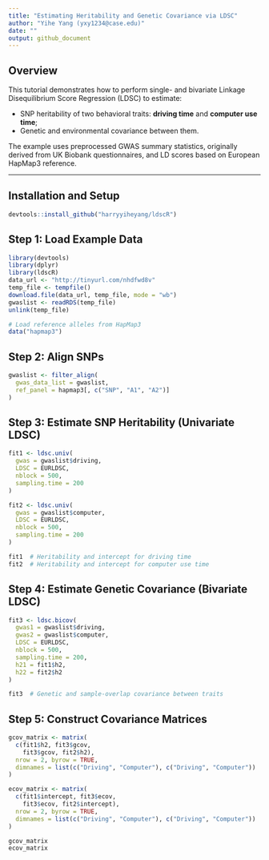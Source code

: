 ```yaml
---
title: "Estimating Heritability and Genetic Covariance via LDSC"
author: "Yihe Yang (yxy1234@case.edu)"
date: ""
output: github_document
---
```


## Overview

This tutorial demonstrates how to perform single- and bivariate Linkage Disequilibrium Score Regression (LDSC) to estimate:

- SNP heritability of two behavioral traits: **driving time** and **computer use time**;
- Genetic and environmental covariance between them.

The example uses preprocessed GWAS summary statistics, originally derived from UK Biobank questionnaires, and LD scores based on European HapMap3 reference.

---

## Installation and Setup

```r
devtools::install_github("harryyiheyang/ldscR")
```

## Step 1: Load Example Data

```r
library(devtools)
library(dplyr)
library(ldscR)
data_url <- "http://tinyurl.com/nhdfwd8v"
temp_file <- tempfile()
download.file(data_url, temp_file, mode = "wb")
gwaslist <- readRDS(temp_file)
unlink(temp_file)

# Load reference alleles from HapMap3
data("hapmap3")
```

## Step 2: Align SNPs

```r
gwaslist <- filter_align(
  gwas_data_list = gwaslist,
  ref_panel = hapmap3[, c("SNP", "A1", "A2")]
)
```

## Step 3: Estimate SNP Heritability (Univariate LDSC)
```r
fit1 <- ldsc.univ(
  gwas = gwaslist$driving,
  LDSC = EURLDSC,
  nblock = 500,
  sampling.time = 200
)

fit2 <- ldsc.univ(
  gwas = gwaslist$computer,
  LDSC = EURLDSC,
  nblock = 500,
  sampling.time = 200
)

fit1  # Heritability and intercept for driving time
fit2  # Heritability and intercept for computer use time
```

## Step 4: Estimate Genetic Covariance (Bivariate LDSC)

```r
fit3 <- ldsc.bicov(
  gwas1 = gwaslist$driving,
  gwas2 = gwaslist$computer,
  LDSC = EURLDSC,
  nblock = 500,
  sampling.time = 200,
  h21 = fit1$h2,
  h22 = fit2$h2
)

fit3  # Genetic and sample-overlap covariance between traits
```

## Step 5: Construct Covariance Matrices

```r
gcov_matrix <- matrix(
  c(fit1$h2, fit3$gcov,
    fit3$gcov, fit2$h2),
  nrow = 2, byrow = TRUE,
  dimnames = list(c("Driving", "Computer"), c("Driving", "Computer"))
)

ecov_matrix <- matrix(
  c(fit1$intercept, fit3$ecov,
    fit3$ecov, fit2$intercept),
  nrow = 2, byrow = TRUE,
  dimnames = list(c("Driving", "Computer"), c("Driving", "Computer"))
)

gcov_matrix
ecov_matrix
```
